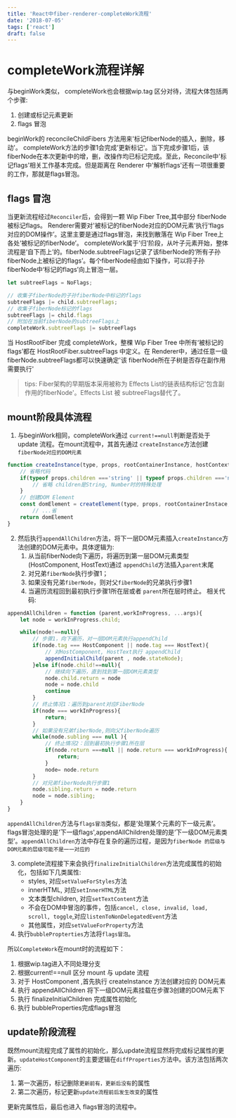 ```yaml
---
title: 'React中fiber-renderer-completeWork流程'
date: '2018-07-05'
tags: ['react']
draft: false
---
```



# completeWork流程详解

与beginWork类似， completeWork也会根据wip.tag 区分对待，流程大体包括两个步骤:

1. 创建或标记元素更新
2. flags 冒泡

beginWork的 reconcileChildFibers 方法用来'标记fiberNode的插入，删除，移动'。 completeWork方法的步骤1会完成'更新标记'。当下完成步骤1后，该fiberNode在本次更新中的增，删，改操作均已标记完成。至此，Reconcile中'标记flags'相关工作基本完成。但是距离在 Renderer 中'解析flags'还有一项很重要的工作，那就是flags冒泡。

## flags 冒泡

当更新流程经过`Reconciler`后，会得到一颗 Wip Fiber Tree,其中部分 fiberNode被标记flags。 Renderer需要对'被标记的fiberNode对应的DOM元素'执行‘flags对应的DOM操作’。这里主要是通过flags冒泡，来找到散落在 Wip Fiber Tree上各处‘被标记的fiberNode’。
completeWork属于'归'阶段，从叶子元素开始，整体流程是‘自下而上’的。fiberNode.subtreeFlags记录了该fiberNode的‘所有子孙fiberNode上被标记的flags’。每个fiberNode经由如下操作，可以将子孙fiberNode中‘标记的flags’向上冒泡一层。

```javascript
let subtreeFlags = NoFlags;

// 收集子fiberNode的子孙fiberNode中标记的flags
subtreeFlags |= child.subtreeFlags;
// 收集子fiberNode标记的flags
subtreeFlags |= child.flags
// 附加在当前fiberNode的subtreeFlags上
completeWork.subtreeFlags |= subtreeFlags
```

当 HostRootFiber 完成 completeWork，整棵 Wip Fiber Tree 中所有‘被标记的flags’都在 HostRootFiber.subtreeFlags 中定义。在 Renderer中，通过任意一级 fiberNode.subtreeFlags都可以快速确定'该 fiberNode所在子树是否存在副作用需要执行'  

> tips: Fiber架构的早期版本采用被称为 Effects List的链表结构标记'包含副作用的fiberNode'。Effects List 被 subtreeFlags替代了。

## mount阶段具体流程

1. 与beginWork相同，completeWork通过 `current!==null`判断是否处于 update 流程。在mount流程中，其首先通过 `createInstance`方法创建`fiberNode对应的DOM元素`

```javascript
function createInstance(type, props, rootContainerInstance, hostContext, internalInstanceHandle){
    // 省略代码
    if(typeof props.children ==='string' || typeof props.children ==='number'){
        // 省略 children是String, Number时的特殊处理
    }
    // 创建DOM Element
    const domElement = createElement(type, props, rootContainerInstace, parnetNamespace)
        // ...省
    return domElement
}
```

2. 然后执行`appendAllChildren`方法，将下一层DOM元素插入`createInstance`方法创建的DOM元素中。具体逻辑为:
   1. 从当前fiberNode向下遍历，将遍历到第一层DOM元素类型(HostComponent, HostText)通过 `appendChild`方法插入`parent`末尾
   2. 对兄弟`fiberNode`执行步骤1；
   3. 如果没有兄弟`fiberNode`，则对父`fiberNode`的兄弟执行步骤1
   4. 当遍历流程回到最初执行步骤1所在层或者 `parent`所在层时终止。
相关代码:

```javascript
appendAllChildren = function (parent,workInProgress, ...args){
    let node = workInProgress.child;

    while(node!==null){
        // 步骤1，向下遍历，对一层DOM元素执行appendChild
        if(node.tag === HostComponent || node.tag === HostText){
            // 对HostComponent, HostText执行 appendChild
            appendInitialChild(parent , node.stateNode);
        }else if(node.child!==null){
            // 继续向下遍历，直到找到第一层DOM元素类型
            node.child.return = node
            node = node.child
            continue
        }
        // 终止情况1：遍历到parent对应FiberNode
        if(node === workInProgress){
            return;
        }
        // 如果没有兄弟fiberNode,则向父fiberNode遍历
        while(node.subling === null ){
            // 终止情况2：回到最初执行步骤1所在层
            if(node.return ===null || node.return === workInProgress){
                return;
            }
            node= node.return
        }
        // 对兄弟fiberNode执行步骤1
        node.sibling.return = node.return
        node = node.sibling;
    }
}
```

`appendAllChildren`方法与`flags冒泡`类似，都是‘处理某个元素的下一级元素’。 flags冒泡处理的是'下一级flags',appendAllChildren处理的是‘下一级DOM元素类型’。`appendAllChildren`方法中存在复杂的遍历过程，是因为`fiberNode 的层级与 DOM元素的层级可能不是一一对应的`  

3. complete流程接下来会执行`finalizeInitialChildren`方法完成属性的初始化，包括如下几类属性:
    - styles, 对应`setValueForStyles`方法
    - innerHTML, 对应`setInnerHTML`方法
    - 文本类型children, 对应`setTextContent`方法
    - 不会在DOM中冒泡的事件，包括`cancel, close, invalid, load, scroll, toggle`,对应`listenToNonDelegatedEvent`方法
    - 其他属性，对应`setValueForProperty`方法
4. 执行`bubblePropterties`方法将`flags冒泡`。

所以`CompleteWork`在mount时的流程如下：

   1. 根据wip.tag进入不同处理分支
   2. 根据current!==null 区分 mount 与 update 流程
   3. 对于 HostComponent ,首先执行 createInstance 方法创建对应的 DOM元素
   4. 执行 appendAllChildren 将下一级DOM元素挂载在步骤3创建的DOM元素下
   5. 执行 finalizeInitialChildren 完成属性初始化
   6. 执行 bubbleProperties完成flags冒泡

## update阶段流程

既然mount流程完成了属性的初始化，那么update流程显然将完成标记属性的更新。`updateHostComponent`的主要逻辑在`diffProperties`方法中。该方法包括两次遍历:

   1. 第一次遍历，标记删除`更新前有，更新后没有`的属性
   2. 第二次遍历，标记更新`update流程前后发生改变`的属性

更新完属性后，最后也进入 flags冒泡的流程中。
